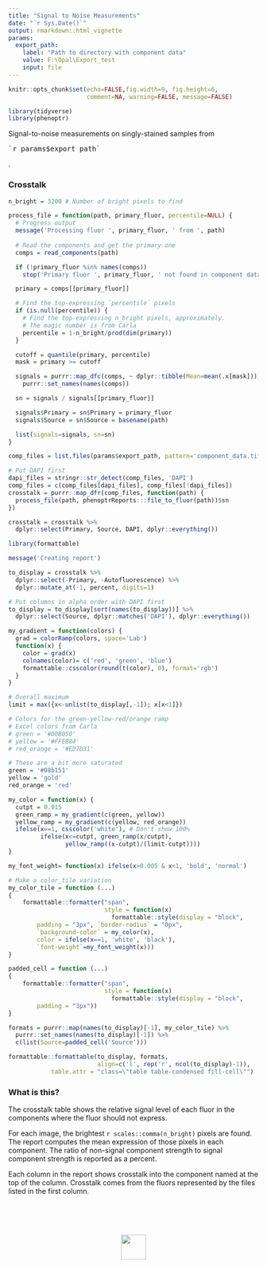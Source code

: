 ```yaml
---
title: "Signal to Noise Measurements"
date: "`r Sys.Date()`"
output: rmarkdown::html_vignette
params:
  export_path: 
    label: "Path to directory with component data"
    value: F:\Opal\Export_test
    input: file
---
```


<style type="text/css">
table {
    width: auto !important;
    max-width: 100%;
    margin-bottom: 20px;
    margin-left: 0px;
}

.fill-cell>tbody>tr>td {
  padding: 0px;
  border-color: black;
  border: 1px solid;
}

.fill-cell>thead>tr>th {
  border-color: black;
  border: 1px solid;
}
</style>

```r
knitr::opts_chunk$set(echo=FALSE,fig.width=9, fig.height=6, 
                      comment=NA, warning=FALSE, message=FALSE)

library(tidyverse)
library(phenoptr)
```

Signal-to-noise measurements  on singly-stained samples
from <pre>`r params$export_path`</pre>.

### Crosstalk

```r
n_bright = 3200 # Number of bright pixels to find

process_file = function(path, primary_fluor, percentile=NULL) {
  # Progress output
  message('Processing fluor ', primary_fluor, ' from ', path)
  
  # Read the components and get the primary one
  comps = read_components(path)

  if (!primary_fluor %in% names(comps))
    stop('Primary fluor ', primary_fluor, ' not found in component data file"', path, '"')

  primary = comps[[primary_fluor]]

  # Find the top-expressing `percentile` pixels
  if (is.null(percentile)) {
    # Find the top-expressing n_bright pixels, approximately.
    # The magic number is from Carla
    percentile = 1-n_bright/prod(dim(primary))
  }

  cutoff = quantile(primary, percentile)
  mask = primary >= cutoff

  signals = purrr::map_dfc(comps, ~ dplyr::tibble(Mean=mean(.x[mask]))) %>%
    purrr::set_names(names(comps))

  sn = signals / signals[[primary_fluor]]

  signals$Primary = sn$Primary = primary_fluor
  signals$Source = sn$Source = basename(path)

  list(signals=signals, sn=sn)
}

```

```r
comp_files = list.files(params$export_path, pattern='component_data.tif', full.names=TRUE)

# Put DAPI first
dapi_files = stringr::str_detect(comp_files, 'DAPI')
comp_files = c(comp_files[dapi_files], comp_files[!dapi_files])
crosstalk = purrr::map_dfr(comp_files, function(path) {
  process_file(path, phenoptrReports:::file_to_fluor(path))$sn
})

crosstalk = crosstalk %>%
  dplyr::select(Primary, Source, DAPI, dplyr::everything())
```

```r
library(formattable)

message('Creating report')

to_display = crosstalk %>% 
  dplyr::select(-Primary, -Autofluorescence) %>% 
  dplyr::mutate_at(-1, percent, digits=1)

# Put columns in alpha order with DAPI first
to_display = to_display[sort(names(to_display))] %>% 
  dplyr::select(Source, dplyr::matches('DAPI'), dplyr::everything())

my_gradient = function(colors) {
  grad = colorRamp(colors, space='Lab')
  function(x) {
    color = grad(x)
    colnames(color)= c('red', 'green', 'blue')
    formattable::csscolor(round(t(color), 0), format='rgb')
  }
}

# Overall maximum
limit = max({x<-unlist(to_display[,-1]); x[x<1]})

# Colors for the green-yellow-red/orange ramp
# Excel colors from Carla
# green = '#00B050'
# yellow = '#FFEB84'
# red_orange = '#ED7D31'

# These are a bit more saturated
green = '#08b151'
yellow = 'gold'
red_orange = 'red'

my_color = function(x) {
  cutpt = 0.015
  green_ramp = my_gradient(c(green, yellow))
  yellow_ramp = my_gradient(c(yellow, red_orange))
  ifelse(x==1, csscolor('white'), # Don't show 100%
         ifelse(x<=cutpt, green_ramp(x/cutpt),
                yellow_ramp((x-cutpt)/(limit-cutpt))))
}

my_font_weight= function(x) ifelse(x>0.005 & x<1, 'bold', 'normal')

# Make a color_tile variation
my_color_tile = function (...) 
{
    formattable::formatter("span", 
                           style = function(x) 
                             formattable::style(display = "block", 
        padding = "3px", `border-radius` = "0px",
        `background-color` = my_color(x), 
        color = ifelse(x==1, 'white', 'black'),
        `font-weight`=my_font_weight(x)))
}

padded_cell = function (...) 
{
    formattable::formatter("span", 
                           style = function(x) 
                             formattable::style(display = "block", 
        padding = "3px"))
}

formats = purrr::map(names(to_display)[-1], my_color_tile) %>% 
  purrr::set_names(names(to_display)[-1]) %>% 
  c(list(Source=padded_cell('Source')))

formattable::formattable(to_display, formats, 
                         align=c('l', rep('r', ncol(to_display)-1)),
            table.attr = "class=\"table table-condensed fill-cell\"")
```

### What is this?

The crosstalk table shows the relative signal level of each fluor in
the components where the fluor should not express.

For each image, the brightest `r scales::comma(n_bright)` pixels are found. 
The report computes the mean expression of those pixels in each component.
The ratio of non-signal component strength to signal component strength
is reported as a percent.

Each column in the report shows crosstalk into the component named
at the top of the column. Crosstalk comes from
the fluors represented by the files listed in the first column.

<br><br><br>
<p align='center'>![](Akoya.png){height=50px style='border:none;'}</p>
